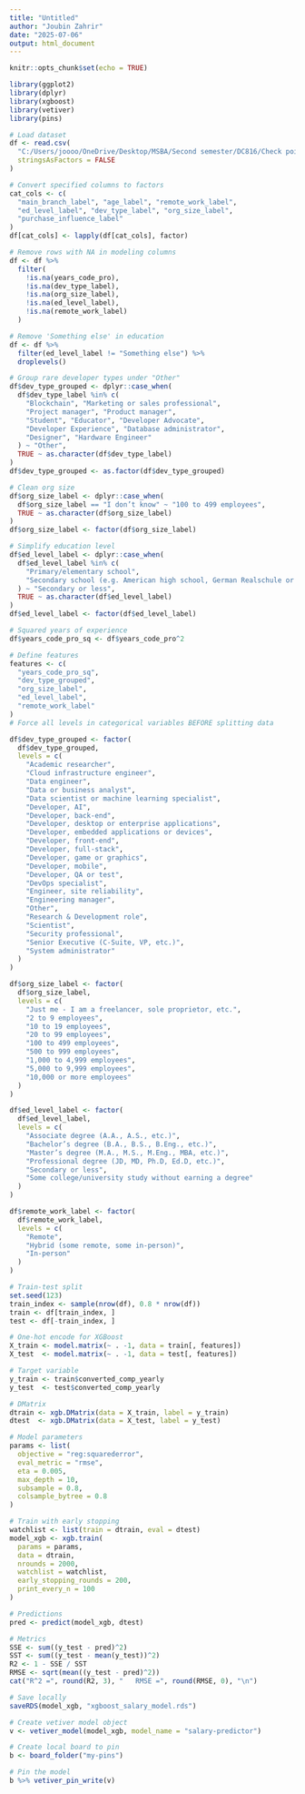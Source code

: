 ---
title: "Untitled"
author: "Joubin Zahrir"
date: "2025-07-06"
output: html_document
---

```{r setup, include=FALSE}
knitr::opts_chunk$set(echo = TRUE)
```

```{r}
library(ggplot2)
library(dplyr)
library(xgboost)
library(vetiver)
library(pins)
```

```{r}
# Load dataset
df <- read.csv(
  "C:/Users/joooo/OneDrive/Desktop/MSBA/Second semester/DC816/Check point C/survey_us_salary_filtered.csv",
  stringsAsFactors = FALSE
)

# Convert specified columns to factors
cat_cols <- c(
  "main_branch_label", "age_label", "remote_work_label",
  "ed_level_label", "dev_type_label", "org_size_label",
  "purchase_influence_label"
)
df[cat_cols] <- lapply(df[cat_cols], factor)
```

```{r}
# Remove rows with NA in modeling columns
df <- df %>%
  filter(
    !is.na(years_code_pro),
    !is.na(dev_type_label),
    !is.na(org_size_label),
    !is.na(ed_level_label),
    !is.na(remote_work_label)
  )

# Remove 'Something else' in education
df <- df %>%
  filter(ed_level_label != "Something else") %>%
  droplevels()

```

```{r}
# Group rare developer types under "Other"
df$dev_type_grouped <- dplyr::case_when(
  df$dev_type_label %in% c(
    "Blockchain", "Marketing or sales professional",
    "Project manager", "Product manager",
    "Student", "Educator", "Developer Advocate",
    "Developer Experience", "Database administrator",
    "Designer", "Hardware Engineer"
  ) ~ "Other",
  TRUE ~ as.character(df$dev_type_label)
)
df$dev_type_grouped <- as.factor(df$dev_type_grouped)

```

```{r}
# Clean org size
df$org_size_label <- dplyr::case_when(
  df$org_size_label == "I don’t know" ~ "100 to 499 employees",
  TRUE ~ as.character(df$org_size_label)
)
df$org_size_label <- factor(df$org_size_label)

# Simplify education level
df$ed_level_label <- dplyr::case_when(
  df$ed_level_label %in% c(
    "Primary/elementary school",
    "Secondary school (e.g. American high school, German Realschule or Gymnasium, etc.)"
  ) ~ "Secondary or less",
  TRUE ~ as.character(df$ed_level_label)
)
df$ed_level_label <- factor(df$ed_level_label)

```

```{r}
# Squared years of experience
df$years_code_pro_sq <- df$years_code_pro^2

```

```{r}
# Define features
features <- c(
  "years_code_pro_sq",
  "dev_type_grouped",
  "org_size_label",
  "ed_level_label",
  "remote_work_label"
)
# Force all levels in categorical variables BEFORE splitting data

df$dev_type_grouped <- factor(
  df$dev_type_grouped,
  levels = c(
    "Academic researcher",
    "Cloud infrastructure engineer",
    "Data engineer",
    "Data or business analyst",
    "Data scientist or machine learning specialist",
    "Developer, AI",
    "Developer, back-end",
    "Developer, desktop or enterprise applications",
    "Developer, embedded applications or devices",
    "Developer, front-end",
    "Developer, full-stack",
    "Developer, game or graphics",
    "Developer, mobile",
    "Developer, QA or test",
    "DevOps specialist",
    "Engineer, site reliability",
    "Engineering manager",
    "Other",
    "Research & Development role",
    "Scientist",
    "Security professional",
    "Senior Executive (C-Suite, VP, etc.)",
    "System administrator"
  )
)

df$org_size_label <- factor(
  df$org_size_label,
  levels = c(
    "Just me - I am a freelancer, sole proprietor, etc.",
    "2 to 9 employees",
    "10 to 19 employees",
    "20 to 99 employees",
    "100 to 499 employees",
    "500 to 999 employees",
    "1,000 to 4,999 employees",
    "5,000 to 9,999 employees",
    "10,000 or more employees"
  )
)

df$ed_level_label <- factor(
  df$ed_level_label,
  levels = c(
    "Associate degree (A.A., A.S., etc.)",
    "Bachelor’s degree (B.A., B.S., B.Eng., etc.)",
    "Master’s degree (M.A., M.S., M.Eng., MBA, etc.)",
    "Professional degree (JD, MD, Ph.D, Ed.D, etc.)",
    "Secondary or less",
    "Some college/university study without earning a degree"
  )
)

df$remote_work_label <- factor(
  df$remote_work_label,
  levels = c(
    "Remote",
    "Hybrid (some remote, some in-person)",
    "In-person"
  )
)

# Train-test split
set.seed(123)
train_index <- sample(nrow(df), 0.8 * nrow(df))
train <- df[train_index, ]
test <- df[-train_index, ]

# One-hot encode for XGBoost
X_train <- model.matrix(~ . -1, data = train[, features])
X_test  <- model.matrix(~ . -1, data = test[, features])

# Target variable
y_train <- train$converted_comp_yearly
y_test  <- test$converted_comp_yearly

# DMatrix
dtrain <- xgb.DMatrix(data = X_train, label = y_train)
dtest  <- xgb.DMatrix(data = X_test, label = y_test)

```

```{r}
# Model parameters
params <- list(
  objective = "reg:squarederror",
  eval_metric = "rmse",
  eta = 0.005,
  max_depth = 10,
  subsample = 0.8,
  colsample_bytree = 0.8
)

# Train with early stopping
watchlist <- list(train = dtrain, eval = dtest)
model_xgb <- xgb.train(
  params = params,
  data = dtrain,
  nrounds = 2000,
  watchlist = watchlist,
  early_stopping_rounds = 200,
  print_every_n = 100
)

```

```{r}
# Predictions
pred <- predict(model_xgb, dtest)

# Metrics
SSE <- sum((y_test - pred)^2)
SST <- sum((y_test - mean(y_test))^2)
R2 <- 1 - SSE / SST
RMSE <- sqrt(mean((y_test - pred)^2))
cat("R^2 =", round(R2, 3), "   RMSE =", round(RMSE, 0), "\n")

```

```{r}
# Save locally
saveRDS(model_xgb, "xgboost_salary_model.rds")

# Create vetiver model object
v <- vetiver_model(model_xgb, model_name = "salary-predictor")

# Create local board to pin
b <- board_folder("my-pins")

# Pin the model
b %>% vetiver_pin_write(v)

```


